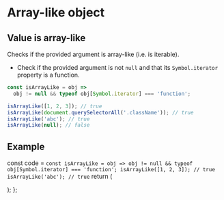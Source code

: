 # Array-like object

## Value is array-like

Checks if the provided argument is array-like (i.e. is iterable).

- Check if the provided argument is not `null` and that its `Symbol.iterator` property is a function.

```js
const isArrayLike = obj =>
  obj != null && typeof obj[Symbol.iterator] === 'function';
```

```js
isArrayLike([1, 2, 3]); // true
isArrayLike(document.querySelectorAll('.className')); // true
isArrayLike('abc'); // true
isArrayLike(null); // false
```

## Example


  const code = `
const isArrayLike = obj =>
  obj != null && typeof obj[Symbol.iterator] === 'function';
isArrayLike([1, 2, 3]); // true
isArrayLike('abc'); // true
  `
  return (
    <div>
      <Embed source={code} />
    </div>
  );
};

<Demo/>
